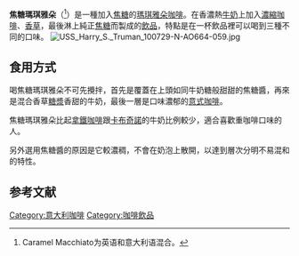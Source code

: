 {{noteTA
|G1=Food
}}
'''焦糖瑪琪雅朵'''（{{lang-en|Caramel Macchiato}}<ref group="註">Caramel Macchiato为英语和意大利语混合。</ref>）是一種加入[[焦糖|焦糖]]的[[瑪琪雅朵咖啡|瑪琪雅朵咖啡]]。在香濃熱[[牛奶|牛奶]]上加入[[濃縮咖啡|濃縮咖啡]]、[[香草|香草]]，最後淋上純正[[焦糖|焦糖]]而製成的[[飲品|飲品]]，特點是在一杯飲品裡可以喝到三種不同的口味。
[[File:USS_Harry_S._Truman_100729-N-AO664-059.jpg|thumb]]
==食用方式==
喝焦糖瑪琪雅朵不可先攪拌，首先是覆蓋在上頭如同牛奶糖般甜甜的焦糖醬，再來是混合香草[[糖漿|糖漿]]香甜的牛奶，最後一層是口味濃郁的[[濃縮咖啡|意式咖啡]]。

焦糖瑪琪雅朵比起[[拿鐵咖啡|拿鐵咖啡]]跟[[卡布奇諾|卡布奇諾]]的牛奶比例較少，適合喜歡重咖啡口味的人。

另外選用焦糖醬的原因是它較濃稠，不會在奶泡上散開，以達到層次分明不易混和的特性。

==参考文献==
{{reflist|group="註"}}
{{coffee}}
{{DEFAULTSORT:Caramel Macchiato}}
[[Category:意大利咖啡|Category:意大利咖啡]]
[[Category:咖啡飲品|Category:咖啡飲品]]